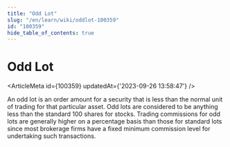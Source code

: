 ```yaml
---
title: "Odd Lot"
slug: "/en/learn/wiki/oddlot-100359"
id: "100359"
hide_table_of_contents: true
---
```



# Odd Lot

<ArticleMeta id={100359} updatedAt={'2023-09-26 13:58:47'} />
<div className='border-solid border-b border-t-0 my-4 border-[var(--ifm-color-gray-300)]' />

An odd lot is an order amount for a security that is less than the normal unit of trading for that particular asset. Odd lots are considered to be anything less than the standard 100 shares for stocks. Trading commissions for odd lots are generally higher on a percentage basis than those for standard lots since most brokerage firms have a fixed minimum commission level for undertaking such transactions.
